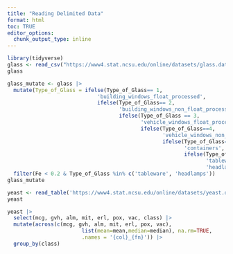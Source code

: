 ```yaml
---
title: "Reading Delimited Data"
format: html
toc: TRUE
editor_options: 
  chunk_output_type: inline
---
```


```r
library(tidyverse) 
glass <- read_csv("https://www4.stat.ncsu.edu/online/datasets/glass.data",col_names = c('Id','RI','Na', 'Mg', 'Al', 'Si', 'K', 'Ca', 'Ba', 'Fe', 'Type_of_Glass'))
glass
```

```r
glass_mutate <- glass |>
  mutate(Type_of_Glass = ifelse(Type_of_Glass== 1, 
                             'building_windows_float_processed', 
                             ifelse(Type_of_Glass== 2, 
                                    'building_windows_non_float_processed', 
                                    ifelse(Type_of_Glass == 3, 
                                           'vehicle_windows_float_processed', 
                                           ifelse(Type_of_Glass==4, 
                                                  'vehicle_windows_non_float_processed',
                                                  ifelse(Type_of_Glass==5,
                                                         'containers',
                                                         ifelse(Type_of_Glass==6,
                                                                'tableware',
                                                                'headlamps'))))))) |>
  filter(Fe < 0.2 & Type_of_Glass %in% c('tableware', 'headlamps'))
glass_mutate

```

```r
yeast <- read_table('https://www4.stat.ncsu.edu/online/datasets/yeast.data', col_names = c('seq_name', 'mcg', 'gvh','alm','mit','erl','pox','vac','nuc','class'), show_col_types = FALSE)
yeast
```

```r
yeast |>
  select(mcg, gvh, alm, mit, erl, pox, vac, class) |>
  mutate(across(c(mcg, gvh, alm, mit, erl, pox, vac), 
                        list(mean=mean,median=median), na.rm=TRUE,
                        .names = '{col}_{fn}')) |>
  group_by(class)
```
